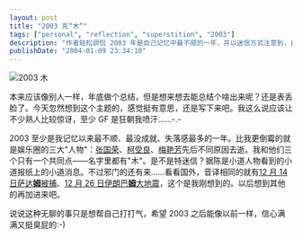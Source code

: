 ```yaml
---
layout: post
title: "2003 克“木“"
tags: ["personal", "reflection", "superstition", "2003"]
description: "作者轻松调侃 2003 年是自己记忆中最不顺的一年，并以迷信方式注意到，自己与 2003 年去世的三位香港演艺界名人（张国荣、柯受良、梅艳芳）同样名字中都有“木“字，甚至萨达姆被捕和伊朗巴姆地震也能找到这种联系。文章表达了对新年的期待和重获信心的愿望。"
publishDate: "2004-01-09 23:34:10"
---
```


![2003 木](http://blog.xdanger.com/archives/pics/20040109a.gif)

本来应该像别人一样，年底做个总结，但是想来想去能总结个啥出来呢？还是表丢脸了。今天忽然想到这个主题的，感觉挺有意思，还是写下来吧。我这么说应该让不少熟人比较惊讶，至少 GF 是狂朝我喷汗……-.-

2003 至少是我记忆以来最不顺、最没成就、失落感最多的一年。比我更倒霉的就是娱乐圈的三大"人物"：[张国荣](http://ent.sina.com.cn/zgrzs/)、[柯受良](http://ent.sina.com.cn/f/kslycc/)、[梅艳芳](http://ent.sina.com.cn/f/meiyfha/)先后不同原因去逝。我和他们三个只有一个共同点——名字里都有"木"。是不是特迷信？据陈是小道人物看到的小道报纸上的小道消息。不过邪门的还有来……看看国外，音译相同的就有[12 月 14 日萨达**姆**被捕](http://blog.xdanger.com/archives/2003/12/14/000047.html)、[12 月 26 日伊朗巴**姆**大地震](http://news.163.com/special/i/iran031226.html)，这个是我刚想到的。以后想到其他的再加进来吧。

说说这种无聊的事只是想帮自己打打气，希望 2003 之后能像以前一样，信心满满又挺臭屁的:-)
